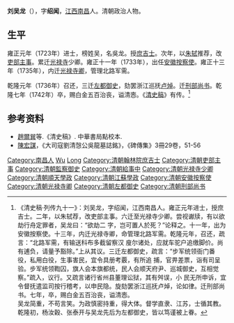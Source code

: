 {{明清人物信息框
| 姓名 =刘吴龙
| 原名 = 
| 圖片名稱=
| 圖片大小 =
| 圖片說明 =
| 最高職務 = 刑部尚书
| 國家 = 大清
| 爵位 =
| 籍貫 = [[江西|江西]][[南昌|南昌]]
| 族裔 = 漢族
| 旗籍 = 
| 字號 = 字绍闻
| 諡號 = 清悫
| 出生日期 = [[康熙|康熙]]二十八年（1690年）
| 出生地點 = [[江西|江西]][[南昌|南昌]]
| 逝世日期 = [[乾隆|乾隆]]七年（1742年）
| 逝世地點 = [[京師|京師]]
| 墓葬 = 
| 配偶 =
| 親屬 = 
| 出身 = 
*雍正元年癸卯恩科進士出身
| 經歷 = 
| 著作 =
}}
'''刘吴龙'''（{{bd|1690年||1742年|catIdx=Liu刘}}），字'''绍闻'''，[[江西|江西]][[南昌|南昌]]人。清朝政治人物。

==生平==
雍正元年（1723年）进士，榜姓吴，名吳龙。授[[庶吉士|庶吉士]]。次年，以[[朱轼|朱轼]]推荐，改[[吏部|吏部]][[主事|主事]]。累迁[[光禄寺|光禄寺]]少卿。雍正十一年（1733年），出任[[安徽|安徽]][[按察使|按察使]]。雍正十三年（1735年），内迁[[光禄寺卿|光禄寺卿]]，管理北路军需。

乾隆元年（1736年）召还，三迁[[左都御史|左都御史]]，劾罢浙江巡抚[[卢焯|卢焯]]。迁[[刑部尚书|刑部尚书]]。乾隆七年（1742年）卒，赐白金五百治丧，谥清悫。《[[清史稿|清史稿]]》有传。<ref>《清史稿·列传九十一》：刘吴龙，字绍闻，江西南昌人。雍正元年进士，授庶吉士。二年，以朱轼荐，改吏部主事。六迁至光禄寺少卿。尝视谳牍，有以欲劫行舟定罪者，吴龙曰：“欲劫二 字，岂可置人於死？”论释之。十一年，出为安徽按察使。十三年，内迁光禄寺卿，命管理北路军需。乾隆元年，召还，疏言：“北路军需，有输送科布多截留察汉 廋尔诸处，应就车驼户追缴脚价。尚有逋负，请量予豁除。”上从其议。三迁左都御史，疏言：“步军统领衙门番役，私用白役，生事害民，宜令具册考覈，有所追 捕，官畀差票，诣有司呈验。步军统领鞫囚，旗人会本旗都统，民人会顺天府尹、巡城御史，互相觉察。”疏入，议行。又疏言诸行省州县董理讼狱，其有舛误，小 民无所申诉，宜令督抚遣监司按行稽考，以申民隐。旋劾罢浙江巡抚卢焯，论如律。迁刑部尚书。七年，卒，赐白金五百治丧，谥清悫。<br>吴龙简重，不苟言笑。为政慎密持重，得大体。督学直隶、江苏，士循其教。乾隆初，杨汝穀、张泰开与吴龙先后为左都御史，皆以笃谨被上眷。</ref>

==参考资料==
{{reflist}}
* [[趙爾巽|趙爾巽]]等.《清史稿》. 中華書局點校本.
* [[陳宏謀|陳宏謀]]，《大司寇劉清愨公吳龍墓誌銘》，《碑傳集》3冊29卷，51-56 

{{雍正元年癸卯恩科殿試金榜}}

{{Authority control}}

{{DEFAULTSORT:Liu刘}}
[[Category:南昌人|Category:南昌人]]
[[Category:劉姓|Wu]]
[[Category:吳姓|Long]]
[[Category:清朝翰林院庶吉士|Category:清朝翰林院庶吉士]]
[[Category:清朝吏部主事|Category:清朝吏部主事]]
[[Category:清朝監察御史|Category:清朝監察御史]]
[[Category:清朝給事中|Category:清朝給事中]]
[[Category:清朝光禄寺少卿|Category:清朝光禄寺少卿]]
[[Category:清朝順天學政|Category:清朝順天學政]]
[[Category:清朝江蘇學政|Category:清朝江蘇學政]]
[[Category:清朝安徽按察使|Category:清朝安徽按察使]]
[[Category:清朝光禄寺卿|Category:清朝光禄寺卿]]
[[Category:清朝左都御史|Category:清朝左都御史]]
[[Category:清朝刑部尚书|Category:清朝刑部尚书]]